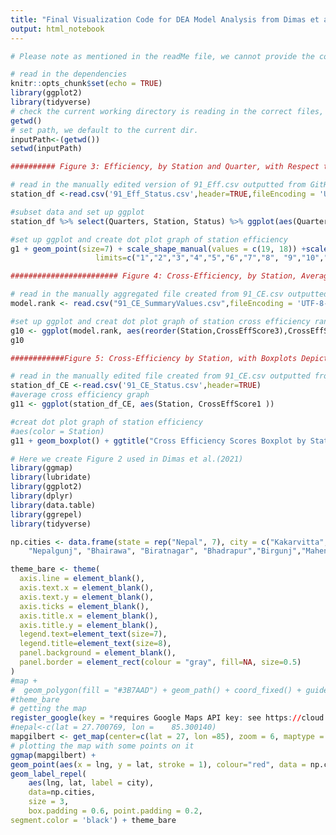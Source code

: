 ---
title: "Final Visualization Code for DEA Model Analysis from Dimas et al.(2021)"
output: html_notebook
---
```{r}
# Please note as mentioned in the readMe file, we cannot provide the code for Figure 1 per data agreement. 
```


```{r}
# read in the dependencies 
knitr::opts_chunk$set(echo = TRUE)
library(ggplot2)
library(tidyverse)
# check the current working directory is reading in the correct files, else change directory as need be
getwd()
# set path, we default to the current dir. 
inputPath<-(getwd())
setwd(inputPath)

```

```{r}

########## Figure 3: Efficiency, by Station and Quarter, with Respect to the best Practice Frontier###############

# read in the manually edited version of 91_Eff.csv outputted from GitHubFinalModelCodes.Rmd
station_df <-read.csv('91_Eff_Status.csv',header=TRUE,fileEncoding = 'UTF-8-BOM')

#subset data and set up ggplot
station_df %>% select(Quarters, Station, Status) %>% ggplot(aes(Quarters,Station, color=Status, shape=Status))-> g1

#set up ggplot and create dot plot graph of station efficiency
g1 + geom_point(size=7) + scale_shape_manual(values = c(19, 18)) +scale_color_manual(values=c("#FFC20A","#0C7BDC")) + ggtitle("Station Efficiency Breakdown") + scale_x_discrete(name ="Quarter", 
                   limits=c("1","2","3","4","5","6","7","8", "9","10","11","12","13"))

######################## Figure 4: Cross-Efficiency, by Station, Averaged over Quarters###########################

# read in the manually aggregated file created from 91_CE.csv outputted from GitHubFinalModelCodes.Rmd
model.rank <- read.csv("91_CE_SummaryValues.csv",fileEncoding = 'UTF-8-BOM')

#set up ggplot and creat dot plot graph of station cross efficiency rankings (average for each station across quarters)
g10 <- ggplot(model.rank, aes(reorder(Station,CrossEffScore3),CrossEffScore3)) + geom_col(aes(fill = CrossEffScore3)) + scale_fill_gradient(low="#b4ecb4", high="#218321") + coord_flip() + labs(x="Station", y = "Average Efficiency") +  geom_text(aes(x = Station, y = CrossEffScore3 + -0.05, label = round(CrossEffScore3, 3))) +ggtitle("Ranked Average Station Efficiency") + theme(legend.position = "none")
g10

############Figure 5: Cross-Efficiency by Station, with Boxplots Depicting Distribution over Quarters.##############

# read in the manually edited file created from 91_CE.csv outputted from GitHubFinalModelCodes.Rmd
station_df_CE <-read.csv('91_CE_Status.csv',header=TRUE)
#average cross efficiency graph
g11 <- ggplot(station_df_CE, aes(Station, CrossEffScore1 ))

#creat dot plot graph of station efficiency
#aes(color = Station)
g11 + geom_boxplot() + ggtitle("Cross Efficiency Scores Boxplot by Station for Q1-Q13") + scale_y_continuous(name ="Cross Efficiency Score")+theme(text = element_text(size=13),axis.text.x = element_text(angle=45, hjust=1))

```


```{r}
# Here we create Figure 2 used in Dimas et al.(2021)
library(ggmap)
library(lubridate)
library(ggplot2)
library(dplyr)
library(data.table)
library(ggrepel)
library(tidyverse)

np.cities <- data.frame(state = rep("Nepal", 7), city = c("Kakarvitta", 
    "Nepalgunj", "Bhairawa", "Biratnagar", "Bhadrapur","Birgunj","Mahendranagar"), lat = c(26.647547, 28.065956, 27.500478, 26.450756, 26.638697,27.0449,28.9873), lng = c(88.156116, 81.636996,  83.459141, 87.275398, 87.990889,84.862,80.1652))

theme_bare <- theme(
  axis.line = element_blank(), 
  axis.text.x = element_blank(), 
  axis.text.y = element_blank(),
  axis.ticks = element_blank(), 
  axis.title.x = element_blank(), 
  axis.title.y = element_blank(),
  legend.text=element_text(size=7),
  legend.title=element_text(size=8),
  panel.background = element_blank(),
  panel.border = element_rect(colour = "gray", fill=NA, size=0.5)
)
#map + 
#  geom_polygon(fill = "#3B7AAD") + geom_path() + coord_fixed() + guides() +
#theme_bare 
# getting the map
register_google(key = *requires Google Maps API key: see https://cloud.google.com/docs/authentication/api-keys* ) 
#nepal<-c(lat = 27.700769, lon = 	85.300140)
mapgilbert <- get_map(center=c(lat = 27, lon =85), zoom = 6, maptype = "terrain")
# plotting the map with some points on it
ggmap(mapgilbert) +
geom_point(aes(x = lng, y = lat, stroke = 1), colour="red", data = np.cities, size =3)+
geom_label_repel(
    aes(lng, lat, label = city),
    data=np.cities,
    size = 3, 
    box.padding = 0.6, point.padding = 0.2,
segment.color = 'black') + theme_bare

```

